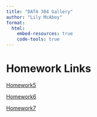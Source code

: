 ```yaml
---
title: "DATA 304 Gallery"
author: "Lily McAboy"
format:
  html:
    embed-resources: true
    code-tools: true
---
```


# Homework Links

[Homework5](hw/hw5.html)

[Homework6](hw/hw6.html)

[Homework7](hw/hw7.html)